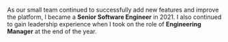 As our small team continued to successfully add new features and improve the platform, I became a <b>Senior Software Engineer</b> in 2021.
I also continued to gain leadership experience when I took on the role of <b>Engineering Manager</b> at the end of the year.